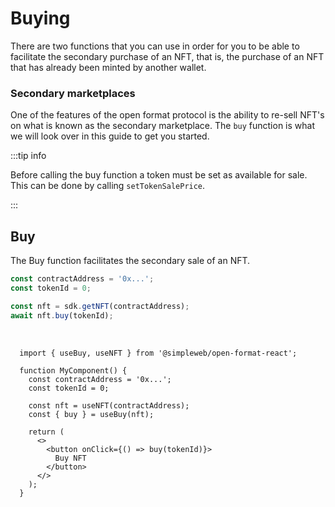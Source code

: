 
# Buying

There are two functions that you can use in order for you to be able to facilitate the secondary purchase of an NFT, that is, the purchase of an NFT that has already been minted by another wallet.

### Secondary marketplaces

One of the features of the open format protocol is the ability to re-sell NFT's on what is known as the secondary marketplace.
The `buy` function is what we will look over in this guide to get you started.

:::tip info

Before calling the buy function a token must be set as available for sale.
This can be done by calling `setTokenSalePrice`.

:::

## Buy

The Buy function facilitates the secondary sale of an NFT.


<Tabs groupId="sdk">
<TabItem value="js" label="JavaScript">


```jsx showLineNumbers
const contractAddress = '0x...';
const tokenId = 0;

const nft = sdk.getNFT(contractAddress);
await nft.buy(tokenId);
```

</TabItem>
<TabItem value="react" label="React">

<br />


```tsx showLineNumbers
  import { useBuy, useNFT } from '@simpleweb/open-format-react';

  function MyComponent() {
    const contractAddress = '0x...';
    const tokenId = 0;

    const nft = useNFT(contractAddress);
    const { buy } = useBuy(nft);

    return (
      <>
        <button onClick={() => buy(tokenId)}>
          Buy NFT
        </button>
      </>
    );
  }
```

</TabItem>
</Tabs>

<!-- ## Buy with commission

The buy with commision function handles the secondary sale of an NFT with a commision set. The commision is then sent to the commissionReceiverAddress.

:::tip info

Before calling the buy with commision function a commision percentage must be set by the creator of the NFT.
This can be done by calling `setSecondaryCommissionPercent`.

:::

<Tabs groupId="sdk">
<TabItem value="js" label="JavaScript">

```jsx
const contractAddress = '0x...';
const commissionReceiverAddress = "0x...";
const tokenId = 0;

const nft = sdk.getNFT(contractAddress);
await nft.buyWithCommission(tokenId, commissionReceiverAddress);

```
</TabItem>

<TabItem value="react" label="React">

```tsx
import { useBuyWithCommission, useNFT } from '@simpleweb/open-format-react';

function MyComponent() {
  const commissionReceiverAddress = "0x...";
  const tokenId = 0;
  const contractAddress = "0x...";

  const nft = useNFT(contractAddress);
  const { buyWithCommission } = useBuyWithCommission(nft);

  return (
    <>
      <button onClick={() => buyWithCommission({tokenId, address})}>
        Buy NFT
      </button>
    </>
  );
}
```

</TabItem>
</Tabs> -->
